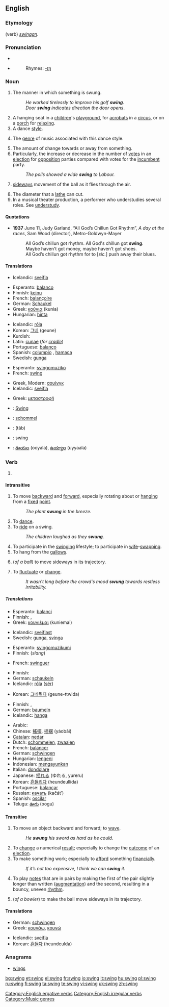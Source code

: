 {{rfc|Intransitive unknown/invalid header}}
{{wikipedia}}
==English==

===Etymology===
(verb) {{OE.}} ''[[swingan]]''.

===Pronunciation===
*{{IPA|/'swɪŋ/}}
*{{audio|en-us-swing.ogg|Audio (US)}}
*:Rhymes: [[Rhymes:English:-ɪŋ|-ɪŋ]]

===Noun===
{{en-noun}}

# The manner in which something is swung.
#:''He worked tirelessly to improve his golf '''swing'''.''
#:''Door '''swing''' indicates direction the door opens''.
# A hanging seat in a [[children]]'s [[playground]], for [[acrobats]] in a [[circus]], or on a [[porch]] for [[relax]]ing.
# A dance [[style]].
# {{music}} The [[genre]] of music associated with this dance style.
# The amount of change towards or away from something.
# Particularly, the increase or decrease in the number of [[vote]]s in an [[election]] for [[opposition]] parties compared with votes for the [[incumbent]] party.
#:''The polls showed a wide '''swing''' to Labour.''
# {{cricket}} [[sideways]] movement of the ball as it flies through the air.
# The diameter that a [[lathe]] can cut.
# In a musical theater production, a performer who understudies several roles.  See [[w:understudy|understudy]].

====Quotations====
*'''1937''' June 11, Judy Garland, “All God’s Chillun Got Rhythm”, ''A day at the races'', Sam Wood (director), Metro-Goldwyn-Mayer
*: All God’s chillun got rhythm. All God's chillun got '''swing'''.
*: Maybe haven't got money, maybe haven't got shoes.
*: All God’s chillun got rhythm for to [''sic.''] push away their blues.

====Translations====
{{trans-top|manner in which something is swung}}
*Icelandic: [[sveifla]] {{f}}
{{trans-mid}}
{{trans-bottom}}

{{trans-top|hanging seat}}
*Esperanto: [[balanco]]
*Finnish: [[keinu]]
*French: [[balançoire]] {{f}}
*German: [[Schaukel]]
*Greek: [[κούνια]] (kunia) {{f}}
*Hungarian: [[hinta]]
{{trans-mid}}
*Icelandic: [[róla]] {{f}}
*Korean: [[그네]] (geune)
*Kurdish: {{KUchar|[[جۆلانه‌]]}}
*Latin: [[cunae]] (''for [[cradle]]'')
*Portuguese: [[balanço]]
*Spanish: [[columpio]] {{m}}, [[hamaca]] {{f}} {{italbrac|Argentina|Uruguay}}
*Swedish: [[gunga]]
{{trans-bottom}}

{{trans-top|dance style}}
{{trans-mid}}
{{trans-bottom}}

{{trans-top|music style}}
*Esperanto: [[svingomuziko]]
*French: [[#French|swing]] {{m}}
{{trans-mid}}
*Greek, Modern: [[σουίνγκ]] {{n}}
*Icelandic: [[sveifla]] {{f}}
{{trans-bottom}}

{{trans-top|amount of change towards or away from}}
{{trans-mid}}
{{trans-bottom}}

{{trans-top|electoral change}}
*Greek: [[μεταστροφή]] {{f}}
{{trans-mid}}
{{trans-bottom}}

{{trans-top|jive talk (''this sense is currently subject to verification'')}}
{{trans-mid}}
{{trans-bottom}}

{{trans-top|sideways movement of a cricket ball as it flies through the air}}
{{trans-mid}}
{{trans-bottom}}

{{trans-top|diameter that a lathe can cut}}
{{trans-mid}}
{{trans-bottom}}

{{trans-top|substitute musical theater performer}}
{{trans-mid}}
{{trans-bottom}}

{{checktrans}}
*{{ttbc|French}}: [[Swing]] {{m}}
*{{ttbc|Dutch}}: [[schommel]] {{m}}
*{{ttbc|Persian}}: {{FAchar|[[تاب]]}} (tâb)
*{{ttbc|Swedish}}: swing
*{{ttbc|Telugu}}: [[ఊయల]] (ooyala), [[ఉయ్యాల]] (uyyaala)

===Verb===
{{en-verb|swings|swinging|[[swang]] or [[swung]]|[[swung]] or (archaic) [[swungen]]}}

# {{defn|English}}

====Intransitive====
# To move [[backward]] and [[forward]], especially rotating about or [[hang]]ing from a [[fixed]] [[point]].
#:''The plant '''swung''' in the breeze.''
# To [[dance]].
# To [[ride]] on a swing.
#:''The children laughed as they '''swung'''.''
# To participate in the [[w:swinging|swinging]] lifestyle; to participate in [[wife]]-[[swapping]].
# To hang from the [[gallows]].
# {{cricket}} (''of a ball'') to move sideways in its trajectory.
# To [[fluctuate]] or [[change]].
#:''It wasn't long before the crowd's mood '''swung''' towards restless irritability.''

=====Translations=====
{{trans-top|to do a reciprocating movement}}
*Esperanto: [[balanci]]
*Finnish: {{t|fi|heilua}}, {{t|fi|keinua}}
*Greek: [[κουνιέμαι]] (kuniemai)
{{trans-mid}}
*Icelandic: [[sveiflast]]
*Swedish: [[gunga]], [[svinga]]
{{trans-bottom}}

{{trans-top|to dance}}
*Esperanto: [[svingomuzikumi]]
*Finnish: {{t|fi|svengata}} (''slang'')
{{trans-mid}}
*French: [[swinguer]]
{{trans-bottom}}

{{trans-top|to ride on a swing}}
*Finnish: {{t|fi|keinua}}
*German: [[schaukeln]]
*Icelandic: [[róla]] ([[sig|sér]])
{{trans-mid}}
*Korean: [[그네]][[뛰다]] (geune-ttwida)
{{trans-bottom}}

{{trans-top|to hang on gallows}}
*Finnish: {{t|fi|roikkua}}, {{t|fi|heilua}}
*German: [[baumeln]]
*Icelandic: [[hanga]]
{{trans-mid}}
{{trans-bottom}}

{{ttbc-top}}
*Arabic: {{ARchar|[[تأرجح]]}} {{unicode|(ta’árjaħa)}}
*Chinese: [[搖擺]], [[摇摆]] (yáobǎi)
*[[Catalan]]: [[nedar]]
*Dutch: [[schommelen]], [[zwaaien]]
*French: [[balancer]]
*German: [[schwingen]]
*Hungarian: [[lengeni]]
*Indonesian: [[ayun|mengayunkan]]
*Italian: [[dondolare]]
*Japanese: [[揺れる]] (ゆれる, yureru)
*Korean: [[흔들리다]] (heundeullida)
*Portuguese: [[balançar]]
*Russian: [[качать]] (kačát’)
*Spanish: [[oscilar]]
*Telugu: [[ఊగు]] (oogu)
{{trans-bottom}}

====Transitive====
# To move an object backward and forward; to [[wave]].
#:''He '''swung''' his sword as hard as he could.''
# To [[change]] a numerical [[result]]; especially to change the [[outcome]] of an [[election]].
# To make something work; especially to [[afford]] something [[financially]].
#:''If it’s not too expensive, I think we can '''swing''' it.''
# {{music}} To play [[notes]] that are in pairs by making the first of the pair slightly longer than written ([[augment]]ation) and the second, resulting in a bouncy, uneven [[rhythm]].
# {{cricket}} (''of a bowler'') to make the ball move sideways in its trajectory.

====Translations====
{{trans-top|object movement}}
*German: [[schwingen]]
*Greek: [[κουνάω]], [[κουνώ]]
{{trans-mid}}
*Icelandic: [[sveifla]]
*Korean: [[흔들다]] (heundeulda)
{{trans-bottom}}

===Anagrams===
*[[wings]]

[[Category:English ergative verbs]]
[[Category:English irregular verbs]]
[[Category:Music genres]]

[[bg:swing]]
[[et:swing]]
[[el:swing]]
[[fr:swing]]
[[io:swing]]
[[it:swing]]
[[hu:swing]]
[[pl:swing]]
[[ru:swing]]
[[fi:swing]]
[[ta:swing]]
[[te:swing]]
[[vi:swing]]
[[uk:swing]]
[[zh:swing]]